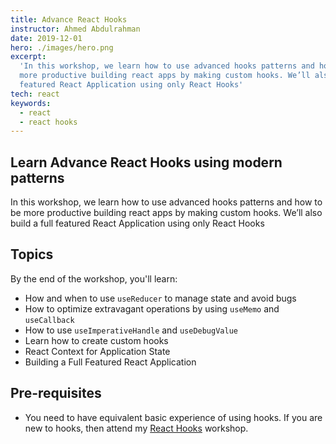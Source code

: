 ```yaml
---
title: Advance React Hooks
instructor: Ahmed Abdulrahman
date: 2019-12-01
hero: ./images/hero.png
excerpt:
  'In this workshop, we learn how to use advanced hooks patterns and how to be
  more productive building react apps by making custom hooks. We’ll also build a full
  featured React Application using only React Hooks'
tech: react
keywords:
  - react
  - react hooks
---
```


## Learn Advance React Hooks using modern patterns
In this workshop, we learn how to use advanced hooks patterns and how to be
more productive building react apps by making custom hooks. We’ll also build a full
featured React Application using only React Hooks

## Topics
By the end of the workshop, you'll learn:
- How and when to use `useReducer` to manage state and avoid bugs
- How to optimize extravagant operations by using `useMemo` and `useCallback`
- How to use `useImperativeHandle` and `useDebugValue`
- Learn how to create custom hooks
- React Context for Application State
- Building a Full Featured React Application

## Pre-requisites

- You need to have equivalent basic experience of using hooks. If you are new to hooks, then attend my [React Hooks](/workshops/react-hooks) workshop.
